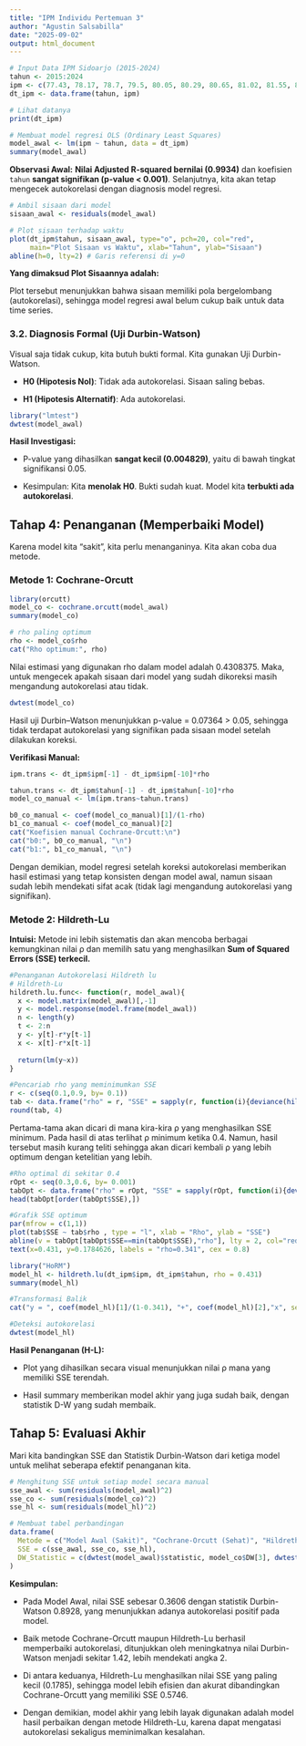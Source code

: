 ---
title: "IPM Individu Pertemuan 3"
author: "Agustin Salsabilla"
date: "2025-09-02"
output: html_document
---
```{r}
# Input Data IPM Sidoarjo (2015-2024)
tahun <- 2015:2024
ipm <- c(77.43, 78.17, 78.7, 79.5, 80.05, 80.29, 80.65, 81.02, 81.55, 82.31)
dt_ipm <- data.frame(tahun, ipm)

# Lihat datanya
print(dt_ipm)
```
```{r}
# Membuat model regresi OLS (Ordinary Least Squares)
model_awal <- lm(ipm ~ tahun, data = dt_ipm)
summary(model_awal)
```
**Observasi Awal:**
**Nilai Adjusted R-squared bernilai (0.9934)** dan koefisien `tahun` **sangat signifikan (p-value \< 0.001)**. Selanjutnya, kita akan tetap mengecek autokorelasi dengan diagnosis model regresi.
```{r}
# Ambil sisaan dari model
sisaan_awal <- residuals(model_awal)

# Plot sisaan terhadap waktu
plot(dt_ipm$tahun, sisaan_awal, type="o", pch=20, col="red",
     main="Plot Sisaan vs Waktu", xlab="Tahun", ylab="Sisaan")
abline(h=0, lty=2) # Garis referensi di y=0
```
**Yang dimaksud Plot Sisaannya adalah:**

Plot tersebut menunjukkan bahwa sisaan memiliki pola bergelombang (autokorelasi), sehingga model regresi awal belum cukup baik untuk data time series.

### 3.2. Diagnosis Formal (Uji Durbin-Watson)

Visual saja tidak cukup, kita butuh bukti formal. Kita gunakan Uji Durbin-Watson.

-   **H0 (Hipotesis Nol)**: Tidak ada autokorelasi. Sisaan saling bebas.

-   **H1 (Hipotesis Alternatif)**: Ada autokorelasi.

```{r}
library("lmtest")
dwtest(model_awal)
```
**Hasil Investigasi:**

-   P-value yang dihasilkan **sangat kecil (0.004829)**, yaitu di bawah tingkat signifikansi 0.05.

-   Kesimpulan: Kita **menolak H0**. Bukti sudah kuat. Model kita **terbukti ada autokorelasi**.

## Tahap 4: Penanganan (Memperbaiki Model)

Karena model kita "sakit", kita perlu menanganinya. Kita akan coba dua metode.

### Metode 1: Cochrane-Orcutt
```{r}
library(orcutt)
model_co <- cochrane.orcutt(model_awal)
summary(model_co)

# rho paling optimum
rho <- model_co$rho
cat("Rho optimum:", rho)
```
Nilai estimasi yang digunakan rho dalam model adalah 0.4308375. Maka, untuk mengecek apakah sisaan dari model yang sudah dikoreksi masih mengandung autokorelasi atau tidak.
```{r}
dwtest(model_co)
```
Hasil uji Durbin–Watson menunjukkan p-value = 0.07364 > 0.05, sehingga tidak terdapat autokorelasi yang signifikan pada sisaan model setelah dilakukan koreksi.

**Verifikasi Manual:**
```{r}
ipm.trans <- dt_ipm$ipm[-1] - dt_ipm$ipm[-10]*rho

tahun.trans <- dt_ipm$tahun[-1] - dt_ipm$tahun[-10]*rho
model_co_manual <- lm(ipm.trans~tahun.trans)

b0_co_manual <- coef(model_co_manual)[1]/(1-rho)
b1_co_manual <- coef(model_co_manual)[2]
cat("Koefisien manual Cochrane-Orcutt:\n")
cat("b0:", b0_co_manual, "\n")
cat("b1:", b1_co_manual, "\n")
```
Dengan demikian, model regresi setelah koreksi autokorelasi memberikan hasil estimasi yang tetap konsisten dengan model awal, namun sisaan sudah lebih mendekati sifat acak (tidak lagi mengandung autokorelasi yang signifikan).

### Metode 2: Hildreth-Lu

**Intuisi:** Metode ini lebih sistematis dan akan mencoba berbagai kemungkinan nilai ρ dan memilih satu yang menghasilkan **Sum of Squared Errors (SSE) terkecil.**
```{r}
#Penanganan Autokorelasi Hildreth lu
# Hildreth-Lu
hildreth.lu.func<- function(r, model_awal){
  x <- model.matrix(model_awal)[,-1]
  y <- model.response(model.frame(model_awal))
  n <- length(y)
  t <- 2:n
  y <- y[t]-r*y[t-1]
  x <- x[t]-r*x[t-1]
  
  return(lm(y~x))
}

#Pencariab rho yang meminimumkan SSE
r <- c(seq(0.1,0.9, by= 0.1))
tab <- data.frame("rho" = r, "SSE" = sapply(r, function(i){deviance(hildreth.lu.func(i, model_awal))}))
round(tab, 4)
```
Pertama-tama akan dicari di mana kira-kira ρ yang menghasilkan SSE minimum. Pada hasil di atas terlihat ρ minimum ketika 0.4. Namun, hasil tersebut masih kurang teliti sehingga akan dicari kembali ρ yang lebih optimum dengan ketelitian yang lebih. 
```{r}
#Rho optimal di sekitar 0.4
rOpt <- seq(0.3,0.6, by= 0.001)
tabOpt <- data.frame("rho" = rOpt, "SSE" = sapply(rOpt, function(i){deviance(hildreth.lu.func(i, model_awal))}))
head(tabOpt[order(tabOpt$SSE),])
```
```{r}
#Grafik SSE optimum
par(mfrow = c(1,1))
plot(tab$SSE ~ tab$rho , type = "l", xlab = "Rho", ylab = "SSE")
abline(v = tabOpt[tabOpt$SSE==min(tabOpt$SSE),"rho"], lty = 2, col="red",lwd=2)
text(x=0.431, y=0.1784626, labels = "rho=0.341", cex = 0.8)
```
```{r}
library("HoRM")
model_hl <- hildreth.lu(dt_ipm$ipm, dt_ipm$tahun, rho = 0.431)
summary(model_hl)
```
```{r}
#Transformasi Balik
cat("y = ", coef(model_hl)[1]/(1-0.341), "+", coef(model_hl)[2],"x", sep = "")
```
```{r}
#Deteksi autokorelasi
dwtest(model_hl)
```
**Hasil Penanganan (H-L):**

-   Plot yang dihasilkan secara visual menunjukkan nilai ρ mana yang memiliki SSE terendah.

-   Hasil summary memberikan model akhir yang juga sudah baik, dengan statistik D-W yang sudah membaik.

## Tahap 5: Evaluasi Akhir

Mari kita bandingkan SSE dan Statistik Durbin-Watson dari ketiga model untuk melihat seberapa efektif penanganan kita.
```{r}
# Menghitung SSE untuk setiap model secara manual
sse_awal <- sum(residuals(model_awal)^2)
sse_co <- sum(residuals(model_co)^2)
sse_hl <- sum(residuals(model_hl)^2)

# Membuat tabel perbandingan
data.frame(
  Metode = c("Model Awal (Sakit)", "Cochrane-Orcutt (Sehat)", "Hildreth-Lu (Sehat)"),
  SSE = c(sse_awal, sse_co, sse_hl),
  DW_Statistic = c(dwtest(model_awal)$statistic, model_co$DW[3], dwtest(model_hl)$statistic)
)
```
**Kesimpulan:**

- Pada Model Awal, nilai SSE sebesar 0.3606 dengan statistik Durbin-Watson 0.8928, yang menunjukkan adanya autokorelasi positif pada model.

- Baik metode Cochrane-Orcutt maupun Hildreth-Lu berhasil memperbaiki autokorelasi, ditunjukkan oleh meningkatnya nilai Durbin-Watson menjadi sekitar 1.42, lebih mendekati angka 2.

- Di antara keduanya, Hildreth-Lu menghasilkan nilai SSE yang paling kecil (0.1785), sehingga model lebih efisien dan akurat dibandingkan Cochrane-Orcutt yang memiliki SSE 0.5746.

- Dengan demikian, model akhir yang lebih layak digunakan adalah model hasil perbaikan dengan metode Hildreth-Lu, karena dapat mengatasi autokorelasi sekaligus meminimalkan kesalahan.